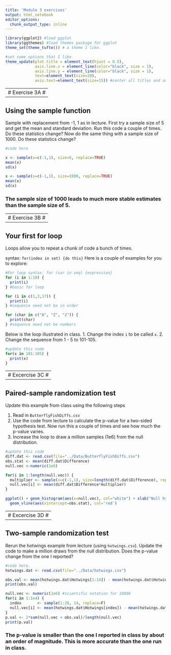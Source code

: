 ```yaml
---
title: 'Module 3 exercises'
output: html_notebook
editor_options: 
  chunk_output_type: inline
---
```


```r
library(ggplot2) #load ggplot
library(ggthemes) #load themes package for ggplot
theme_set(theme_tufte()) # a theme I like.

#set some options that I like
theme_update(plot.title = element_text(hjust = 0.5), 
             axis.line.x = element_line(color="black", size = 1),
             axis.line.y = element_line(color="black", size = 1),
             text=element_text(size=20),
             axis.text=element_text(size=15)) #center all titles and and axis lines
```

---------------
# Exercise 3A #
---------------

## Using the sample function

Sample with replacement from -1, 1 as in lecture. First try a sample size of 5 and get the mean and standard deviation. Run this code a couple of times. Do these statistics change? Now do the same thing with a sample size of 1000. Do these statistics change?
```r
#code here

x <- sample(x=c(-1,1), size=5, replace=TRUE)
mean(x)
sd(x)

x <- sample(x=c(-1,1), size=1000, replace=TRUE)
mean(x)
sd(x)

```
### The sample size of 1000 leads to much more stable estimates than the sample size of 5.

---------------
# Exercise 3B #
---------------

## Your first for loop

Loops allow you to repeat a chunk of code a bunch of times.

syntax: `for(index in set) {do this}`
Here is a couple of examples for you to explore:
```r
#For loop syntax: for (var in seq) {expression}
for (i in 1:10) {
  print(i)
} #basic for loop

```

```r
for (i in c(1,3,17)) {
  print(i)
} #sequence need not be in order
```

```r
for (char in c("A", "Z", "2")) {
  print(char)
} #sequence need not be numbers
```

Below is the loop illustrated  in class.
1. Change the index `i` to be called `x`. 
2. Change the sequence from 1 - 5 to 101-105.

```r
#update this code
for(x in 101:105) {
  print(x)
}
```

----------------
# Excercise 3C #
----------------

## Paired-sample randomization test

Update this example from class using the following steps

1. Read in `ButterflyFishDiffs.csv`
2. Use the code from lecture to calculate the p-value for a two-sided hypothesis test.
Now run this a couple of times and see how much the p-value varies. 
3. Increase the loop to draw a million samples (1e6) from the null distribution.


```r
#update this code
diff.dat <- read.csv(file="../Data/ButterflyFishDiffs.csv")
obs.stat <- mean(diff.dat$Difference) 
null.vec <-numeric(1e6)

for(i in 1:length(null.vec)) {
  multiplier <- sample(x=c(-1,1), size=length(diff.dat$Difference), replace=TRUE)
  null.vec[i] <- mean(diff.dat$Difference*multiplier)
}

ggplot() + geom_histogram(aes(x=null.vec), col="white") + xlab("Null hypothesis") +
  geom_vline(aes(xintercept=obs.stat), col='red')

```



----------------
# Excercise 3D #
----------------

## Two-sample randomization test

Rerun the hotwings example from lecture (using `hotwings.csv`). Update the code to make a million draws from the null distribution. Does the p-value change from the one I reported?
```r
#code here.
hotwings.dat <- read.csv(file="../Data/hotwings.csv")

obs.val <- mean(hotwings.dat$Hotwings[1:14]) - mean(hotwings.dat$Hotwings[15:28])
print(obs.val)

null.vec <- numeric(1e6) #scientific notation for 10000
for(i in 1:1e4) {
  index       <- sample(1:28, 14, replace=F)
  null.vec[i] <- mean(hotwings.dat$Hotwings[index]) - mean(hotwings.dat$Hotwings[-index])
}
p.val <- 2*sum(null.vec < obs.val)/length(null.vec)
print(p.val)
```
### The p-value is smaller than the one I reported in class by about an order of magnitude. This is more accurate than the one run in class. 
